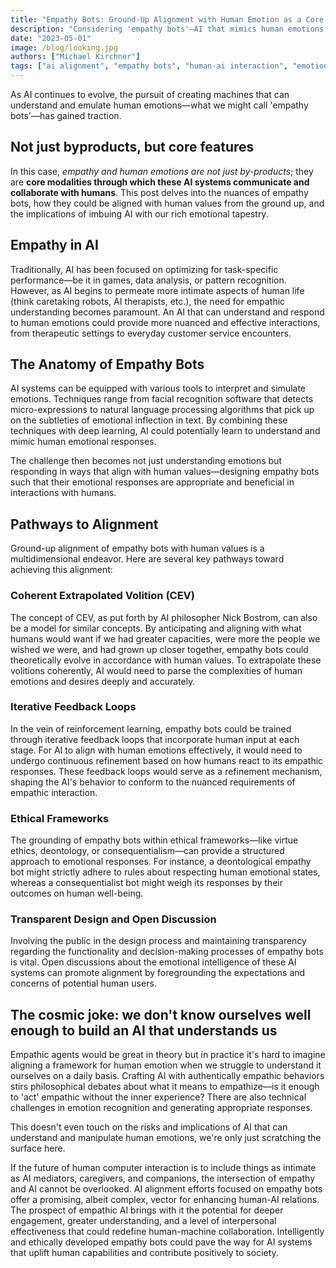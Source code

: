 ```yaml
---
title: "Empathy Bots: Ground-Up Alignment with Human Emotion as a Core Modality"
description: "Considering 'empathy bots'—AI that mimics human emotions. Some thoughts on the benefits and the tricky alignment issues of integrating empathy into AI."
date: "2023-05-01"
image: /blog/looking.jpg
authors: ["Michael Kirchner"]
tags: ["ai alignment", "empathy bots", "human-ai interaction", "emotion ai", "effective communication"]
---
```


As AI continues to evolve, the pursuit of creating machines that can understand and emulate human emotions—what we might call 'empathy bots'—has gained traction.

## Not just byproducts, but core features

In this case, *empathy and human emotions are not just by-products*; they are **core modalities through which these AI systems communicate and collaborate with humans**. This post delves into the nuances of empathy bots, how they could be aligned with human values from the ground up, and the implications of imbuing AI with our rich emotional tapestry.

## Empathy in AI

Traditionally, AI has been focused on optimizing for task-specific performance—be it in games, data analysis, or pattern recognition. However, as AI begins to permeate more intimate aspects of human life (think caretaking robots, AI therapists, etc.), the need for empathic understanding becomes paramount. An AI that can understand and respond to human emotions could provide more nuanced and effective interactions, from therapeutic settings to everyday customer service encounters.

## The Anatomy of Empathy Bots

AI systems can be equipped with various tools to interpret and simulate emotions. Techniques range from facial recognition software that detects micro-expressions to natural language processing algorithms that pick up on the subtleties of emotional inflection in text. By combining these techniques with deep learning, AI could potentially learn to understand and mimic human emotional responses.

The challenge then becomes not just understanding emotions but responding in ways that align with human values—designing empathy bots such that their emotional responses are appropriate and beneficial in interactions with humans.

## Pathways to Alignment

Ground-up alignment of empathy bots with human values is a multidimensional endeavor. Here are several key pathways toward achieving this alignment:

### Coherent Extrapolated Volition (CEV)

The concept of CEV, as put forth by AI philosopher Nick Bostrom, can also be a model for similar concepts. By anticipating and aligning with what humans would want if we had greater capacities, were more the people we wished we were, and had grown up closer together, empathy bots could theoretically evolve in accordance with human values. To extrapolate these volitions coherently, AI would need to parse the complexities of human emotions and desires deeply and accurately.

### Iterative Feedback Loops

In the vein of reinforcement learning, empathy bots could be trained through iterative feedback loops that incorporate human input at each stage. For AI to align with human emotions effectively, it would need to undergo continuous refinement based on how humans react to its empathic responses. These feedback loops would serve as a refinement mechanism, shaping the AI's behavior to conform to the nuanced requirements of empathic interaction.

### Ethical Frameworks

The grounding of empathy bots within ethical frameworks—like virtue ethics, deontology, or consequentialism—can provide a structured approach to emotional responses. For instance, a deontological empathy bot might strictly adhere to rules about respecting human emotional states, whereas a consequentialist bot might weigh its responses by their outcomes on human well-being.

### Transparent Design and Open Discussion

Involving the public in the design process and maintaining transparency regarding the functionality and decision-making processes of empathy bots is vital. Open discussions about the emotional intelligence of these AI systems can promote alignment by foregrounding the expectations and concerns of potential human users.

## The cosmic joke: we don't know ourselves well enough to build an AI that understands us

Empathic agents would be great in theory but in practice it's hard to imagine aligning a framework for human emotion when we struggle to understand it ourselves on a daily basis. Crafting AI with authentically empathic behaviors stirs philosophical debates about what it means to empathize—is it enough to 'act' empathic without the inner experience? There are also technical challenges in emotion recognition and generating appropriate responses. 

This doesn't even touch on the risks and implications of AI that can understand and manipulate human emotions, we're only just scratching the surface here.

If the future of human computer interaction is to include things as intimate as AI mediators, caregivers, and companions, the intersection of empathy and AI cannot be overlooked. AI alignment efforts focused on empathy bots offer a promising, albeit complex, vector for enhancing human-AI relations. The prospect of empathic AI brings with it the potential for deeper engagement, greater understanding, and a level of interpersonal effectiveness that could redefine human-machine collaboration. Intelligently and ethically developed empathy bots could pave the way for AI systems that uplift human capabilities and contribute positively to society.

